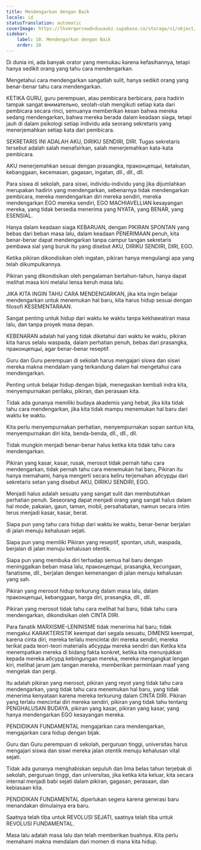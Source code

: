 ```yaml
---
title: Mendengarkan dengan Baik
locale: id
statusTranslation: automatic
coverImage: https://lhvmrqwrcowdvduuaukz.supabase.co/storage/v1/object/public/strapi-uploads/small_cover-educacion-fundamental.webp-2d51a7828a2b1309555be27f7e2a61a0.webp
sidebar:
    label: 10. Mendengarkan dengan Baik
    order: 10
---
```

Di dunia ini, ada banyak orator yang memukau karena kefasihannya, tetapi hanya sedikit orang yang tahu cara mendengarkan.

Mengetahui cara mendengarkan sangatlah sulit, hanya sedikit orang yang benar-benar tahu cara mendengarkan.

KETIKA GURU, guru perempuan, atau pembicara berbicara, para hadirin tampak sangat внимательно, seolah-olah mengikuti setiap kata dari pembicara secara rinci, semuanya memberikan kesan bahwa mereka sedang mendengarkan, bahwa mereka berada dalam keadaan siaga, tetapi jauh di dalam psikologi setiap individu ada seorang sekretaris yang menerjemahkan setiap kata dari pembicara.

SEKRETARIS INI ADALAH AKU, DIRIKU SENDIRI, DIRI. Tugas sekretaris tersebut adalah salah menafsirkan, salah menerjemahkan kata-kata pembicara.

AKU menerjemahkan sesuai dengan prasangka, праконцепцыі, ketakutan, kebanggaan, kecemasan, gagasan, ingatan, dll., dll., dll.

Para siswa di sekolah, para siswi, individu-individu yang jika dijumlahkan merupakan hadirin yang mendengarkan, sebenarnya tidak mendengarkan pembicara, mereka mendengarkan diri mereka sendiri, mereka mendengarkan EGO mereka sendiri, EGO MACHIAVELLIAN kesayangan mereka, yang tidak bersedia menerima yang NYATA, yang BENAR, yang ESENSIAL.

Hanya dalam keadaan siaga KEBARUAN, dengan PIKIRAN SPONTAN yang bebas dari beban masa lalu, dalam keadaan PENERIMAAN penuh, kita benar-benar dapat mendengarkan tanpa campur tangan sekretaris pembawa sial yang buruk itu yang disebut AKU, DIRIKU SENDIRI, DIRI, EGO.

Ketika pikiran dikondisikan oleh ingatan, pikiran hanya mengulangi apa yang telah dikumpulkannya.

Pikiran yang dikondisikan oleh pengalaman bertahun-tahun, hanya dapat melihat masa kini melalui lensa keruh masa lalu.

JIKA KITA INGIN TAHU CARA MENDENGARKAN, jika kita ingin belajar mendengarkan untuk menemukan hal baru, kita harus hidup sesuai dengan filosofi KESEMENTARAAN.

Sangat penting untuk hidup dari waktu ke waktu tanpa kekhawatiran masa lalu, dan tanpa proyek masa depan.

KEBENARAN adalah hal yang tidak diketahui dari waktu ke waktu, pikiran kita harus selalu waspada, dalam perhatian penuh, bebas dari prasangka, праконцепцыі, agar benar-benar reseptif.

Guru dan Guru perempuan di sekolah harus mengajari siswa dan siswi mereka makna mendalam yang terkandung dalam hal mengetahui cara mendengarkan.

Penting untuk belajar hidup dengan bijak, menegaskan kembali indra kita, menyempurnakan perilaku, pikiran, dan perasaan kita.

Tidak ada gunanya memiliki budaya akademis yang hebat, jika kita tidak tahu cara mendengarkan, jika kita tidak mampu menemukan hal baru dari waktu ke waktu.

Kita perlu menyempurnakan perhatian, menyempurnakan sopan santun kita, menyempurnakan diri kita, benda-benda, dll., dll., dll.

Tidak mungkin menjadi benar-benar halus ketika kita tidak tahu cara mendengarkan.

Pikiran yang kasar, kasar, rusak, merosot tidak pernah tahu cara mendengarkan, tidak pernah tahu cara menemukan hal baru, Pikiran itu hanya memahami, hanya mengerti secara keliru terjemahan абсурды dari sekretaris setan yang disebut AKU, DIRIKU SENDIRI, EGO.

Menjadi halus adalah sesuatu yang sangat sulit dan membutuhkan perhatian penuh. Seseorang dapat menjadi orang yang sangat halus dalam hal mode, pakaian, gaun, taman, mobil, persahabatan, namun secara intim terus menjadi kasar, kasar, berat.

Siapa pun yang tahu cara hidup dari waktu ke waktu, benar-benar berjalan di jalan menuju kehalusan sejati.

Siapa pun yang memiliki Pikiran yang reseptif, spontan, utuh, waspada, berjalan di jalan menuju kehalusan otentik.

Siapa pun yang membuka diri terhadap semua hal baru dengan meninggalkan beban masa lalu, праконцепцыі, prasangka, kecurigaan, fanatisme, dll., berjalan dengan kemenangan di jalan menuju kehalusan yang sah.

Pikiran yang merosot hidup terkurung dalam masa lalu, dalam праконцепцыі, kebanggaan, harga diri, prasangka, dll., dll.

Pikiran yang merosot tidak tahu cara melihat hal baru, tidak tahu cara mendengarkan, dikondisikan oleh CINTA DIRI.

Para fanatik MARXISME-LENINISME tidak menerima hal baru; tidak mengakui KARAKTERISTIK keempat dari segala sesuatu, DIMENSI keempat, karena cinta diri, mereka terlalu mencintai diri mereka sendiri, mereka terikat pada teori-teori materialis абсурды mereka sendiri dan Ketika kita menempatkan mereka di bidang fakta konkret, ketika kita menunjukkan kepada mereka абсурд kebingungan mereka, mereka mengangkat lengan kiri, melihat jarum jam tangan mereka, memberikan permintaan maaf yang mengelak dan pergi.

Itu adalah pikiran yang merosot, pikiran yang reyot yang tidak tahu cara mendengarkan, yang tidak tahu cara menemukan hal baru, yang tidak menerima kenyataan karena mereka terkurung dalam CINTA DIRI. Pikiran yang terlalu mencintai diri mereka sendiri, pikiran yang tidak tahu tentang PENGHALUSAN BUDAYA, pikiran yang kasar, pikiran yang kasar, yang hanya mendengarkan EGO kesayangan mereka.

PENDIDIKAN FUNDAMENTAL mengajarkan cara mendengarkan, mengajarkan cara hidup dengan bijak.

Guru dan Guru perempuan di sekolah, perguruan tinggi, universitas harus mengajari siswa dan siswi mereka jalan otentik menuju kehalusan vital sejati.

Tidak ada gunanya menghabiskan sepuluh dan lima belas tahun terjebak di sekolah, perguruan tinggi, dan universitas, jika ketika kita keluar, kita secara internal menjadi babi sejati dalam pikiran, gagasan, perasaan, dan kebiasaan kita.

PENDIDIKAN FUNDAMENTAL diperlukan segera karena generasi baru menandakan dimulainya era baru.

Saatnya telah tiba untuk REVOLUSI SEJATI, saatnya telah tiba untuk REVOLUSI FUNDAMENTAL.

Masa lalu adalah masa lalu dan telah memberikan buahnya. Kita perlu memahami makna mendalam dari momen di mana kita hidup.
